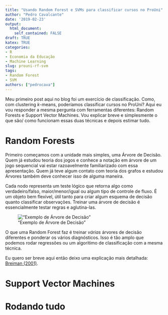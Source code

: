 ```yaml
---
title: "Usando Random Forest e SVMs para classificar cursos no ProUni"
author: "Pedro Cavalcante"
date: '2019-02-23'
output:
  html_document:
    self_contained: FALSE
draft: TRUE
katex: TRUE
categories:
- R
- Economia da Educação
- Machine Learning
slug: prouni-rf-svm
tags:
- Random Forest
- SVM
authors: ["pedrocava"]
---
```


Meu primeiro post aqui no blog foi um exercício de classificação. Como, com clustering $k$-means, poderíamos classificar cursos no ProUni? Aqui eu vou responder a mesma pergunta com ferramentas diferentes: Random Forests e Support Vector Machines. Vou explicar breve e simplesmente o que são/ como funcionam essas duas técnicas e depois estimar tudo. 

# Random Forests

Primeiro começamos com a unidade mais simples, uma Árvore de Decisão. Quem já estudou teoria dos jogos e conhece a notação em árvore de um jogo sequencial vai estar razoavelmente familiarizado com essa apresentação. Quem já teve algum contato com teoria dos grafos e estudou Árvores também deve conhecer isso de alguma maneira.

Cada nodo representa um teste lógico que retorna algo como verdadeiro/falso, maior/menor/igual ou algum tipo de controle de fluxo. É um objeto bem flexível, útil tanto para criar algum esquema de decisão quanto classificar observações. Treinar uma árvore de decisão é essencialmente testar regras e aglutina-las.

!["Exemplo de Árvore de Decisão"](https://cdn-images-1.medium.com/max/1200/0*Yclq0kqMAwCQcIV_.jpg)

O que uma Random Forest faz é treinar *várias* árvores de decisão diferentes e ponderar os vários diagnósticos. Isso é tão amplo que podemos rodar regressões ou um algoritimo de classificação com a mesma técnica. 

Eu quero ser breve aqui então deixo uma explicação mais detalhada: [Breiman (2001)](https://www.stat.berkeley.edu/~breiman/randomforest2001.pdf).

# Support Vector Machines



# Rodando tudo
